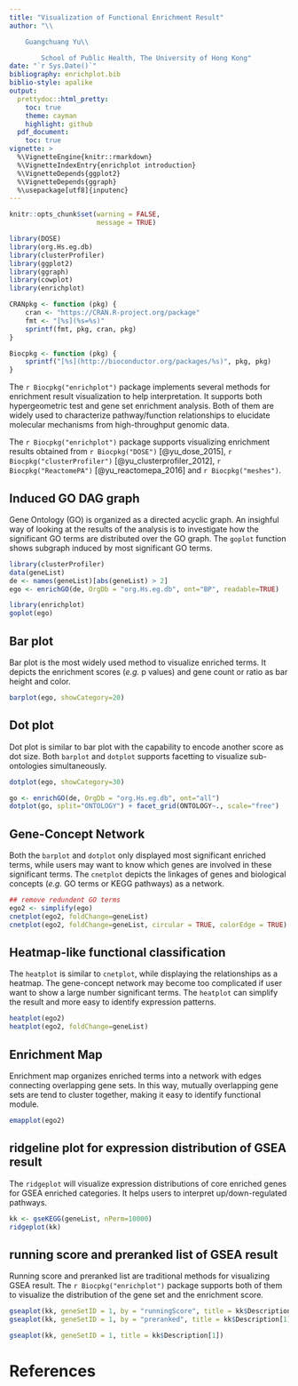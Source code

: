 ```yaml
---
title: "Visualization of Functional Enrichment Result"
author: "\\

	Guangchuang Yu\\

        School of Public Health, The University of Hong Kong"
date: "`r Sys.Date()`"
bibliography: enrichplot.bib
biblio-style: apalike
output:
  prettydoc::html_pretty:
    toc: true
    theme: cayman
    highlight: github
  pdf_document:
    toc: true
vignette: >
  %\VignetteEngine{knitr::rmarkdown}
  %\VignetteIndexEntry{enrichplot introduction}
  %\VignetteDepends{ggplot2}
  %\VignetteDepends{ggraph}
  %\usepackage[utf8]{inputenc}
---
```




```r
knitr::opts_chunk$set(warning = FALSE,
                      message = TRUE)

library(DOSE)
library(org.Hs.eg.db)
library(clusterProfiler)
library(ggplot2)
library(ggraph)
library(cowplot)
library(enrichplot)

CRANpkg <- function (pkg) {
    cran <- "https://CRAN.R-project.org/package"
    fmt <- "[%s](%s=%s)"
    sprintf(fmt, pkg, cran, pkg)
}

Biocpkg <- function (pkg) {
    sprintf("[%s](http://bioconductor.org/packages/%s)", pkg, pkg)
}
```

The `r Biocpkg("enrichplot")` package implements several methods for enrichment
result visualization to help interpretation. It supports both hypergeometric
test and gene set enrichment analysis. Both of them are widely used to
characterize pathway/function relationships to elucidate molecular mechanisms
from high-throughput genomic data.

The `r Biocpkg("enrichplot")` package supports visualizing enrichment results
obtained from `r Biocpkg("DOSE")` [@yu_dose_2015],
`r Biocpkg("clusterProfiler")` [@yu_clusterprofiler_2012],
`r Biocpkg("ReactomePA")` [@yu_reactomepa_2016] and `r Biocpkg("meshes")`.


## Induced GO DAG graph

Gene Ontology (GO) is organized as a directed acyclic graph. An insighful way of
looking at the results of the analysis is to investigate how the significant GO
terms are distributed over the GO graph. The `goplot` function shows subgraph
induced by most significant GO terms.


```r
library(clusterProfiler)
data(geneList)
de <- names(geneList)[abs(geneList) > 2]
ego <- enrichGO(de, OrgDb = "org.Hs.eg.db", ont="BP", readable=TRUE)

library(enrichplot)
goplot(ego)
```

## Bar plot


Bar plot is the most widely used method to visualize enriched terms. It depicts
the enrichment scores (*e.g.* p values) and gene count or ratio as bar height
and color.

```r
barplot(ego, showCategory=20)
```

## Dot plot


Dot plot is similar to bar plot with the capability to encode another score as
dot size. Both `barplot` and `dotplot` supports facetting to visualize
sub-ontologies simultaneously.

```r
dotplot(ego, showCategory=30)

go <- enrichGO(de, OrgDb = "org.Hs.eg.db", ont="all")
dotplot(go, split="ONTOLOGY") + facet_grid(ONTOLOGY~., scale="free")
```


## Gene-Concept Network

Both the `barplot` and `dotplot` only displayed most significant enriched terms,
while users may want to know which genes are involved in these significant
terms. The `cnetplot` depicts the linkages of genes and biological concepts
(*e.g.* GO terms or KEGG pathways) as a network.

```r
## remove redundent GO terms
ego2 <- simplify(ego)
cnetplot(ego2, foldChange=geneList)
cnetplot(ego2, foldChange=geneList, circular = TRUE, colorEdge = TRUE)
```

## Heatmap-like functional classification


The `heatplot` is similar to `cnetplot`, while displaying the relationships as a
heatmap. The gene-concept network may become too complicated if user want to
show a large number significant terms. The `heatplot` can simplify the result
and more easy to identify expression patterns.

```r
heatplot(ego2)
heatplot(ego2, foldChange=geneList)
```


## Enrichment Map


Enrichment map organizes enriched terms into a network with edges connecting
overlapping gene sets. In this way, mutually overlapping gene sets are tend to
cluster together, making it easy to identify functional module.



```r
emapplot(ego2)
```

## ridgeline plot for expression distribution of GSEA result

The `ridgeplot` will visualize expression distributions of core enriched genes
for GSEA enriched categories. It helps users to interpret up/down-regulated pathways.

```r
kk <- gseKEGG(geneList, nPerm=10000)
ridgeplot(kk)
```


## running score and preranked list of GSEA result

Running score and preranked list are traditional methods for visualizing GSEA
result. The `r Biocpkg("enrichplot")` package supports both of them to visualize
the distribution of the gene set and the enrichment score.


```r
gseaplot(kk, geneSetID = 1, by = "runningScore", title = kk$Description[1])
gseaplot(kk, geneSetID = 1, by = "preranked", title = kk$Description[1])
```

```r
gseaplot(kk, geneSetID = 1, title = kk$Description[1])
```


# References
